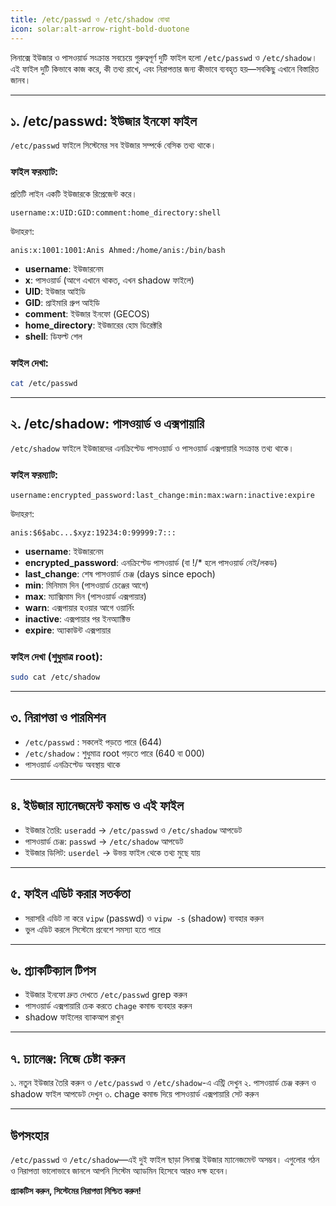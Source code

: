 ```yaml
---
title: /etc/passwd ও /etc/shadow বোঝা
icon: solar:alt-arrow-right-bold-duotone
---
```


লিনাক্সে ইউজার ও পাসওয়ার্ড সংক্রান্ত সবচেয়ে গুরুত্বপূর্ণ দুটি ফাইল হলো `/etc/passwd` ও `/etc/shadow`। এই ফাইল দুটি কিভাবে কাজ করে, কী তথ্য রাখে, এবং নিরাপত্তার জন্য কীভাবে ব্যবহৃত হয়—সবকিছু এখানে বিস্তারিত জানব।

---

## ১. /etc/passwd: ইউজার ইনফো ফাইল

`/etc/passwd` ফাইলে সিস্টেমের সব ইউজার সম্পর্কে বেসিক তথ্য থাকে।

### ফাইল ফরম্যাট:

প্রতিটি লাইন একটি ইউজারকে রিপ্রেজেন্ট করে।

```
username:x:UID:GID:comment:home_directory:shell
```

উদাহরণ:
```
anis:x:1001:1001:Anis Ahmed:/home/anis:/bin/bash
```

- **username**: ইউজারনেম
- **x**: পাসওয়ার্ড (আগে এখানে থাকত, এখন shadow ফাইলে)
- **UID**: ইউজার আইডি
- **GID**: প্রাইমারি গ্রুপ আইডি
- **comment**: ইউজার ইনফো (GECOS)
- **home_directory**: ইউজারের হোম ডিরেক্টরি
- **shell**: ডিফল্ট শেল

### ফাইল দেখা:
```bash
cat /etc/passwd
```

---

## ২. /etc/shadow: পাসওয়ার্ড ও এক্সপায়ারি

`/etc/shadow` ফাইলে ইউজারদের এনক্রিপ্টেড পাসওয়ার্ড ও পাসওয়ার্ড এক্সপায়ারি সংক্রান্ত তথ্য থাকে।

### ফাইল ফরম্যাট:

```
username:encrypted_password:last_change:min:max:warn:inactive:expire
```

উদাহরণ:
```
anis:$6$abc...$xyz:19234:0:99999:7:::
```

- **username**: ইউজারনেম
- **encrypted_password**: এনক্রিপ্টেড পাসওয়ার্ড (বা !/\* হলে পাসওয়ার্ড নেই/লকড)
- **last_change**: শেষ পাসওয়ার্ড চেঞ্জ (days since epoch)
- **min**: মিনিমাম দিন (পাসওয়ার্ড চেঞ্জের আগে)
- **max**: ম্যাক্সিমাম দিন (পাসওয়ার্ড এক্সপায়ার)
- **warn**: এক্সপায়ার হওয়ার আগে ওয়ার্নিং
- **inactive**: এক্সপায়ার পর ইনঅ্যাক্টিভ
- **expire**: অ্যাকাউন্ট এক্সপায়ার

### ফাইল দেখা (শুধুমাত্র root):
```bash
sudo cat /etc/shadow
```

---

## ৩. নিরাপত্তা ও পারমিশন

- `/etc/passwd` : সকলেই পড়তে পারে (644)
- `/etc/shadow` : শুধুমাত্র root পড়তে পারে (640 বা 000)
- পাসওয়ার্ড এনক্রিপ্টেড অবস্থায় থাকে

---

## ৪. ইউজার ম্যানেজমেন্ট কমান্ড ও এই ফাইল

- ইউজার তৈরি: `useradd` → `/etc/passwd` ও `/etc/shadow` আপডেট
- পাসওয়ার্ড চেঞ্জ: `passwd` → `/etc/shadow` আপডেট
- ইউজার ডিলিট: `userdel` → উভয় ফাইল থেকে তথ্য মুছে যায়

---

## ৫. ফাইল এডিট করার সতর্কতা

- সরাসরি এডিট না করে `vipw` (passwd) ও `vipw -s` (shadow) ব্যবহার করুন
- ভুল এডিট করলে সিস্টেমে প্রবেশে সমস্যা হতে পারে

---

## ৬. প্র্যাকটিক্যাল টিপস

- ইউজার ইনফো দ্রুত দেখতে `/etc/passwd` grep করুন
- পাসওয়ার্ড এক্সপায়ারি চেক করতে `chage` কমান্ড ব্যবহার করুন
- shadow ফাইলের ব্যাকআপ রাখুন

---

## ৭. চ্যালেঞ্জ: নিজে চেষ্টা করুন

১. নতুন ইউজার তৈরি করুন ও `/etc/passwd` ও `/etc/shadow`-এ এন্ট্রি দেখুন
২. পাসওয়ার্ড চেঞ্জ করুন ও shadow ফাইল আপডেট দেখুন
৩. chage কমান্ড দিয়ে পাসওয়ার্ড এক্সপায়ারি সেট করুন

---

## উপসংহার

`/etc/passwd` ও `/etc/shadow`—এই দুই ফাইল ছাড়া লিনাক্স ইউজার ম্যানেজমেন্ট অসম্ভব। এগুলোর গঠন ও নিরাপত্তা ভালোভাবে জানলে আপনি সিস্টেম অ্যাডমিন হিসেবে আরও দক্ষ হবেন।

**প্র্যাকটিস করুন, সিস্টেমের নিরাপত্তা নিশ্চিত করুন!**

